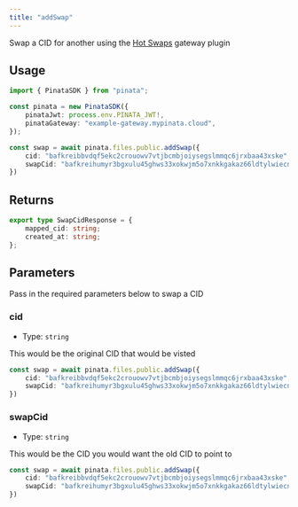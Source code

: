 ```yaml
---
title: "addSwap"
---
```


Swap a CID for another using the [Hot Swaps](/gateways/plugins/hot-swaps) gateway plugin

## Usage

```typescript
import { PinataSDK } from "pinata";

const pinata = new PinataSDK({
	pinataJwt: process.env.PINATA_JWT!,
	pinataGateway: "example-gateway.mypinata.cloud",
});

const swap = await pinata.files.public.addSwap({
	cid: "bafkreibbvdqf5ekc2crouowv7vtjbcmbjoiysegslmmqc6jrxbaa43xske",
	swapCid: "bafkreihumyr3bgxulu45ghws33xokwjm5o7xnkkgakaz66ldtylwiecnhu"
})
```

## Returns

```typescript
export type SwapCidResponse = {
	mapped_cid: string;
	created_at: string;
};
```

## Parameters

Pass in the required parameters below to swap a CID

### cid

- Type: `string`

This would be the original CID that would be visted

```typescript {2}
const swap = await pinata.files.public.addSwap({
	cid: "bafkreibbvdqf5ekc2crouowv7vtjbcmbjoiysegslmmqc6jrxbaa43xske",
	swapCid: "bafkreihumyr3bgxulu45ghws33xokwjm5o7xnkkgakaz66ldtylwiecnhu"
})
```

### swapCid

- Type: `string`

This would be the CID you would want the old CID to point to

```typescript {3}
const swap = await pinata.files.public.addSwap({
	cid: "bafkreibbvdqf5ekc2crouowv7vtjbcmbjoiysegslmmqc6jrxbaa43xske",
	swapCid: "bafkreihumyr3bgxulu45ghws33xokwjm5o7xnkkgakaz66ldtylwiecnhu"
})
```
